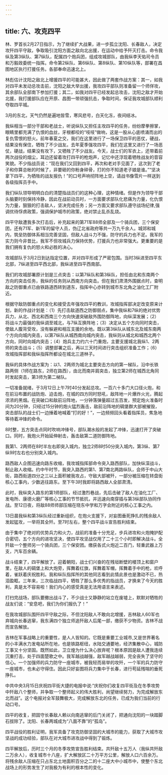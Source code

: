 ```yaml
---
---
---
```

title: 六、攻克四平
---




林、罗首长2月27日指示，为了继续扩大战果，进一步孤立沈阳、长春敌人，决定攻歼四平守敌，争取吸引沈阳方面之敌向北出援，在运动中给予歼灭打击。命令我纵及第3纵队、第7纵队，配属四个炮兵团，组成攻城部队，由我纵李天佑司令员和万毅政委统一指挥。命令第2纵队、第6纵队、第8纵队、第10纵队等，部署在昌图地区执行打援任务。各部奉命迅速北上。

林彪估计沈阳之敌北上增援四平的可能甚大，因此做了两套作战方案：其一，如我对四平未发动总攻击前，沈阳之敌大举出援，我攻四平部队则准备留一个师佯攻，其余部队全部南下参加打援；其二，如我对四平已经发起总攻击，沈阳之敌才开始北援，我打援部队应在开原、昌图一带顽强抗击，争取时间，保证我攻城部队顺利夺取四平城。

3月的东北，天气仍然是遍地皆雪，寒风悲号，白天化冻，夜间结冰。

我纵相当一部分干部和老战士，听说纵队又担任主攻四平的任务，纷纷摩拳擦掌，眼睛里都充满了仇恨的血丝，牙根都咬的“吱吱”做响，这是一股从心底喷涌而出的复仇雪恨的怒火。前年春夏之交，我们在这里进行了一场保卫四平的恶仗，硬战，结果没有保住，牺牲了不少战友。去年夏季强攻四平，我们在这里又进行了一场恶仗，硬战，结果没有攻下，又牺牲了不少战友。今天，战士们的军衣上，还带着前两次战役的烟尘，耳边还留着攻打四平的枪炮声，记忆中还浮现着牺牲战友的音容笑貌。不少指战员说：“现在我们又回到四平，再次和老对手见面了，这次到了老子和你算总帐的时候了，非要砸的你粉身碎骨，打的你不知道老子娘是谁。”“坚决拿下四平，为牺牲的战友报仇！”的口号声响彻阵地上空，请战书像雪片一样送到各级指挥员手中。

我们纵队领导明明白白的清楚指战员们的这种心理，这种情绪。但是作为领导干部头脑要时刻保持冷静，因此在战前动员时，一方面要求部队化悲痛为力量，化仇恨为力量，狠狠的打击敌人，坚决完成任务；另一方面又要求部队遵守战场纪律,强调优待俘虏政策，强调保护城市的政策，绝对禁止乱杀乱烧。

四平守敌遭我多次打击后，补充起来的第71军88师全部及一个骑兵团，三个保安团，还有71军、新1军的留守人员，伪辽北省政府等共一万九千余人。城郊和城内，筑垒防御体系相当完善坚固，但敌人战斗力不强，防守的兵力也不足。我军的实力则今非昔比，我军不但攻城兵力保持优势，打援兵力也非常强大。更重要的是我们拥有复仇的怒火和必胜的决心。

攻城部队于3月2日到达指定位置，并对四平形成了严密包围。当时3纵进至四平东北部，7纵进至四平西北部，我纵进至四平西南部。

我们的攻城部署原计划是三点突击：以第7纵队和第3纵队，担任由北和东南两个方向的突击任务，我纵的任务则从西南方向突击。但在我们肃清外围据点时，查明敌之防御重点已由铁路道西转到道东，指挥中心亦转到城市东北角之油化工厂附近。

根据守敌防御重点的变化和接受去年强攻四平的教训，攻城指挥部决定改变原来计划，新的作战计划是：（1）先打击敌道西之防御弱点，集中我纵和7纵的绝对优势兵力，从北、西北和西南三个方向快速突破敌外围防御阵地，向纵深发展；（2）将战斗力最强的我纵调至城北，与7纵互换阵地；（3）决定从五个方向同时突击，使敌人腹背受攻，没有躲避和相互支援的余地。既以第3纵队从城东北及城东南两个方向向城内突击，以第7纵队从城西南向城内突击，我纵则从城北和城西北两个方向，同时向城内突击；（4）炮兵主力约六十门重炮，主要支援城北我纵1、2两师的突击战斗；（5）调整部署之后，再以三天时间进行突击组织准备工作；（6）攻城指挥部和我纵指挥所都设在城北三道林子。

我纵的具体作战方案为：以1、2两师为城北主要突击方向的第一梯队，沿中长铁路两侧（1师在路东，2师在路西），由北而南并肩突击，独立第2师在城西北角同时发起突击，第3师为第二梯队。

一切准备就绪，于3月12日上午7时40分发起总攻。一百六十多门大口径火炮，和在前沿布置的战防炮、迫击炮，在城的四方同时怒吼，敌阵地一片爆炸火光，腾起浓浓的黑烟。在突破口和敌前沿阵地，一分钟落弹量超过五百发，预定炮火准备时间为20分钟，只经过15分钟的炮火猛烈轰击，敌前沿阵地的碉堡群大部被摧毁，突击部队的战士们一边捶着地喊着“打的好！”，一边频频回头看着指挥员，焦急地等待着冲锋的命令。

8时整，五方突击点同时吹响冲锋号，部队潮水般的发起了冲锋，迅速打开了突破口。同时，我炮火开始延伸射击，轰击敌第二道防御阵地。

我第1、2两师在8时半左右即突入城内，独立2师8时50分突入城内，第3纵、第7纵9时左右也分别突入城内。

路西敌人企图迅速向路东收缩，我攻城指挥部命令突入路西部队，加快纵深战斗，制止敌人收缩。约中午时节，我突入路西的第1、第7南北两路纵队，会师于中山大街，路西街道四分之三以上面积被我攻占，守敌大部被歼，一部分被压缩在转盘街核心工事内，少数逃往路东。至下午3时我即将路西敌人全部肃清。

此时，我纵突入路东的第1师部队，经过激烈巷战，先后击破了敌人在油化工厂、发电所、康德火磨厂等核心工事的节节抵抗，并迅速向南穿插与第3纵部队协同作战。至12日夜，将敌88师师部压缩在晓东中学和万字会附近的核心工事之内。

13日晨我纵和第3纵队经过重新组织，在炮火支援下，对妄图垂死挣扎的残余敌人发起猛攻，一举将其全歼。至7时左右，整个四平战斗宣告胜利结束。

由于集中了绝对的优势兵力和火力，战前的准备十分充足，步兵进攻和火炮掩护配合密切，五个方向的进攻坚决，使四平攻坚战仅用了二十三个小时即解决战斗。全歼敌一个整师另一个骑兵团，三个保安团。缴获各式火炮近二百门，轻重武器上万支，汽车百余辆。

战斗结束了，四平解放了。迎着朝阳，战士们兴奋的在残垣断壁的楼顶上和窗户里，在敌人的碉堡上和大炮旁，挥舞着红旗，挥舞着军帽，挥舞着手中的枪，欢呼着，雀跃着庆祝胜利。我和纵队指挥所的其他同志看到此情此景也是激动不已，热泪盈眶。三年来，三次临战四平，牺牲了那么多优秀的指战员，才换来了今天的胜利，真是太不容易啦！我们内心的感受真是无法用语言来表述。

打扫完战场，部队要撤出战斗了，不少战士又静静的站立在废墟上，默默对牺牲的战友们说：“安息吧，我们为你们报仇了！”

在我攻城部队围歼四平守敌之际，不但沈阳敌人不敢向北增援，吉林敌人60军也弃城向长春逃窜，我东满四个独立师追歼敌人后尾一部，缴获不少物资。吉林不战而宣告解放。

吉林在军事战略上的重要性，是人人皆知的。它既是重要工业城市,又是世界著名的小丰满水力发电站所在地，也是铁路枢纽，水陆交通要地，经济集散中心，城防工事又十分坚固。既然如此，卫立煌为什么决心放弃呢？根本原因是敌人遭我连续沉重打击，处于四面楚歌之中。我军越战越强，敌军越战越弱，完全丧失了坚守的信心。一个加强师的兵力防守一座城市，被我轻而易举的攻歼，一个军的兵力防守一座城市，也未必守得住。因此只好妄图将兵力集中于长春，进行苟延残喘的垂死挣扎。

中共中央3月15日庆祝四平街大捷的电报中说:“庆祝你们收复四平街及在冬季攻势中歼敌八个整师，并争取一个整师起义的伟大胜利，尚望继续努力，为完成解放东北而战”。这个电报对全军鼓舞极大，完成解放东北的任务，已成为我们当前的行动口号。

四平的收复，把固守长春敌人赖以向南逃窜的后门关闭了，把通向沈阳的一块踏脚石拔除了。沈阳、长春两城成为“八面不靠”的“孤岛”。

四平战役的胜利证明，我军具备了攻克防御坚固的大城市的能力，获取了大城市攻坚战的成功经验，部队在对大城市进攻战中得到了锻炼。

四平解放后，历时三个月的冬季攻势宣告胜利结束。共歼敌十五万人（我纵共歼敌二万余人），收复城市十八座，扩大解放区二十万平方公里，解放人口六百余万。将残余敌人压缩在只占东北土地面积百分之二的十二座大中小城市中，使整个东北战场上的形势发生了对我极为有利的根本性的变化。